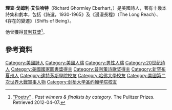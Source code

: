 {{Infobox writer
| name         = Richard Eberhart
| image        = Richard Eberhart.jpg
| imagesize    = 200px
| birth_name   = Richard Ghormley Eberhart
| birth_date   = {{birth date|mf=y|1904|04|05}}
| birth_place  = [[美國|美國]][[明尼蘇達州|明尼蘇達州]]{{link-en|奧斯汀 (明尼蘇達州)|Austin, Minnesota|奧斯汀}}
| death_date   = {{death date and age|mf=y|2005|06|09|1904|04|05}}
| death_place  = 美國[[新罕布什爾州|新罕布什爾州]][[汉诺威_(新罕布什尔州)|漢諾威]]
| occupation   = [[詩人|詩人]]
| nationality  = {{USA}}
| alma_mater   = [[哈佛大學|哈佛大學]]
| spouse       = 海倫·布徹（於1941年結婚）
| period       = 
| genre        = 
| subject      = 
| movement     = 
| notableworks = 
| influences   = 
| influenced   = 
| awards       = {{awd |[[美國國家圖書獎|美國國家圖書獎]] |1977}} 
{{awd |[[普利茲獎|普利茲獎]] |1966}}
| signature    = 
}}
'''理查·戈姆利·艾伯哈特'''（Richard Ghormley Eberhart，{{bd|1904年|4月5日|2005年|6月9日|}}）是美國詩人，著有十幾本詩集和劇本，包括《詩選，1930-1965》及《漫漫長程》（The Long Reach）、《存在的變遷》（Shifts of Being）。

他曾獲得[[普利茲獎|普利茲獎]]<ref name=pulitzer>[http://www.pulitzer.org/bycat/Poetry "Poetry"] {{Wayback|url=http://www.pulitzer.org/bycat/Poetry |date=20160104203419 }}. ''Past winners & finalists by category''. The Pulitzer Prizes. Retrieved 2012-04-07.</ref>。

==參考資料==
{{reflist}}
{{普利策诗歌奖获得者}}
{{Authority control}}
{{DEFAULTSORT:Eberhart, Richard}}
[[Category:美國詩人|Category:美國詩人]]
[[Category:美國人瑞|Category:美國人瑞]]
[[Category:男性人瑞|Category:男性人瑞]]
[[Category:20世纪诗人|Category:20世纪诗人]]
[[Category:美國國家圖書獎得主|Category:美國國家圖書獎得主]]
[[Category:普利策诗歌奖得主|Category:普利策诗歌奖得主]]
[[Category:新罕布夏州人|Category:新罕布夏州人]]
[[Category:達特茅斯學院校友|Category:達特茅斯學院校友]]
[[Category:哈佛大學校友|Category:哈佛大學校友]]
[[Category:美國第二次世界大戰軍事人物|Category:美國第二次世界大戰軍事人物]]
[[Category:剑桥大学圣约翰学院校友|Category:剑桥大学圣约翰学院校友]]